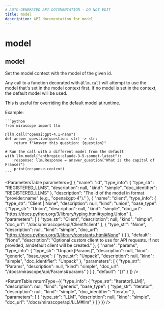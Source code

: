 ```yaml
---
# AUTO-GENERATED API DOCUMENTATION - DO NOT EDIT
title: model
description: API documentation for model
---
```


# model

## <ApiType type="Function" path="model" symbolName="model" /> model

Set the model context with the model of the given id.

Any call to a function decorated with `@llm.call` will attempt to use the model
that's set in the model context first. If no model is set in the context, the
default model will be used.

This is useful for overriding the default model at runtime.

Example:

    ```python
    from mirascope import llm

    @llm.call("openai:gpt-4.1-nano")
    def answer_question(question: str) -> str:
        return f"Answer this question: {question}"

    # Run the call with a different model from the default
    with llm.model("anthropic:claude-3-5-sonnet-latest"):
        response: llm.Response = answer_question("What is the capital of France?")
        print(response.content)
    ```

<ParametersTable
  parameters={[
  {
    "name": "id",
    "type_info": {
      "type_str": "REGISTERED_LLMS",
      "description": null,
      "kind": "simple",
      "doc_identifier": "REGISTERED_LLMS"
    },
    "description": "The id of the model in format \"provider:name\" (e.g., \"openai:gpt-4\")."
  },
  {
    "name": "client",
    "type_info": {
      "type_str": "Client | None",
      "description": null,
      "kind": "union",
      "base_type": {
        "type_str": "Union",
        "description": null,
        "kind": "simple",
        "doc_url": "https://docs.python.org/3/library/typing.html#typing.Union"
      },
      "parameters": [
        {
          "type_str": "Client",
          "description": null,
          "kind": "simple",
          "doc_url": "/docs/mirascope/api/Client#client"
        },
        {
          "type_str": "None",
          "description": null,
          "kind": "simple",
          "doc_url": "https://docs.python.org/3/library/constants.html#None"
        }
      ]
    },
    "default": "None",
    "description": "Optional custom client to use for API requests. If not provided, a\ndefault client will be created."
  },
  {
    "name": "params",
    "type_info": {
      "type_str": "Unpack[Params]",
      "description": null,
      "kind": "generic",
      "base_type": {
        "type_str": "Unpack",
        "description": null,
        "kind": "simple",
        "doc_identifier": "Unpack"
      },
      "parameters": [
        {
          "type_str": "Params",
          "description": null,
          "kind": "simple",
          "doc_url": "/docs/mirascope/api/Params#params"
        }
      ]
    },
    "default": "{}"
  }
]}
/>

<ReturnTable
  returnType={{
  "type_info": {
    "type_str": "Iterator[LLM]",
    "description": null,
    "kind": "generic",
    "base_type": {
      "type_str": "Iterator",
      "description": null,
      "kind": "simple",
      "doc_identifier": "Iterator"
    },
    "parameters": [
      {
        "type_str": "LLM",
        "description": null,
        "kind": "simple",
        "doc_url": "/docs/mirascope/api/LLM#llm"
      }
    ]
  }
}}
/>

